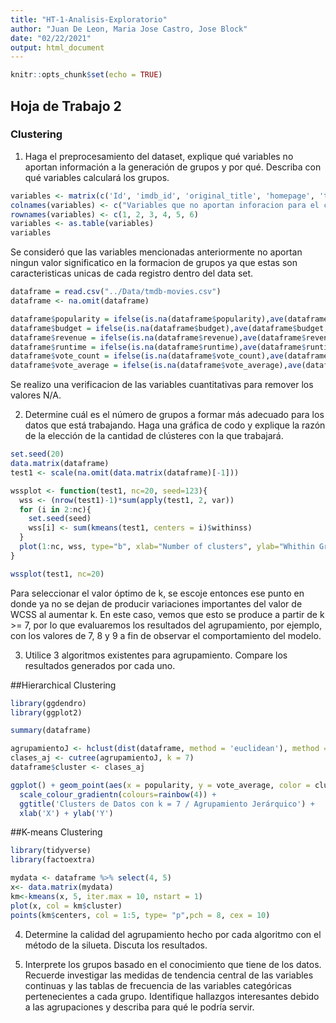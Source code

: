 ```yaml
---
title: "HT-1-Analisis-Exploratorio"
author: "Juan De Leon, Maria Jose Castro, Jose Block"
date: "02/22/2021"
output: html_document
---
```


```r
knitr::opts_chunk$set(echo = TRUE)
```

## Hoja de Trabajo 2
### Clustering


1. Haga el preprocesamiento del dataset, explique qué variables no aportan información a la generación de grupos y por qué. Describa con qué variables calculará los grupos.


```r
variables <- matrix(c('Id', 'imdb_id', 'original_title', 'homepage', 'tagline', 'overview'), ncol=1, byrow=TRUE)
colnames(variables) <- c("Variables que no aportan inforacion para el clustering")
rownames(variables) <- c(1, 2, 3, 4, 5, 6)
variables <- as.table(variables)
variables
```

Se consideró que las variables mencionadas anteriormente no aportan ningun valor significatico en la formacion de grupos ya que estas son caracteristicas unicas de cada registro dentro del data set. 

```r

dataframe = read.csv("../Data/tmdb-movies.csv")
dataframe <- na.omit(dataframe)

dataframe$popularity = ifelse(is.na(dataframe$popularity),ave(dataframe$popularity, FUN = function(x) mean(x, na.rm = 'TRUE')),dataframe$popularity)
dataframe$budget = ifelse(is.na(dataframe$budget),ave(dataframe$budget, FUN = function(x) mean(x, na.rm = 'TRUE')),dataframe$budget)
dataframe$revenue = ifelse(is.na(dataframe$revenue),ave(dataframe$revenue, FUN = function(x) mean(x, na.rm = 'TRUE')),dataframe$revenue)
dataframe$runtime = ifelse(is.na(dataframe$runtime),ave(dataframe$runtime, FUN = function(x) mean(x, na.rm = 'TRUE')),dataframe$runtime)
dataframe$vote_count = ifelse(is.na(dataframe$vote_count),ave(dataframe$vote_count, FUN = function(x) mean(x, na.rm = 'TRUE')),dataframe$vote_count)
dataframe$vote_average = ifelse(is.na(dataframe$vote_average),ave(dataframe$vote_average, FUN = function(x) mean(x, na.rm = 'TRUE')),dataframe$vote_average)

```

Se realizo una verificacion de las variables cuantitativas para remover los valores N/A.


2. Determine cuál es el número de grupos a formar más adecuado para los datos que está trabajando. Haga una gráfica de codo y explique la razón de la elección de la cantidad de clústeres con la que trabajará.

```r

set.seed(20)
data.matrix(dataframe)
test1 <- scale(na.omit(data.matrix(dataframe)[-1]))

wssplot <- function(test1, nc=20, seed=123){
  wss <- (nrow(test1)-1)*sum(apply(test1, 2, var))
  for (i in 2:nc){
    set.seed(seed)
    wss[i] <- sum(kmeans(test1, centers = i)$withinss)
  }
  plot(1:nc, wss, type="b", xlab="Number of clusters", ylab="Whithin Groups Sum of squares")
}
```

```r

wssplot(test1, nc=20)


```


Para seleccionar el valor óptimo de k, se escoje entonces ese punto en donde ya no se dejan de producir variaciones importantes del valor de WCSS al aumentar k. En este caso, vemos que esto se produce a partir de k >= 7, por lo que evaluaremos los resultados del agrupamiento, por ejemplo, con los valores de 7, 8 y 9 a fin de observar el comportamiento del modelo.


3. Utilice 3 algoritmos existentes para agrupamiento. Compare los resultados generados por cada uno.

##Hierarchical Clustering

```r

library(ggdendro)
library(ggplot2)

summary(dataframe)

agrupamientoJ <- hclust(dist(dataframe, method = 'euclidean'), method = 'ward.D')
clases_aj <- cutree(agrupamientoJ, k = 7)
dataframe$cluster <- clases_aj

ggplot() + geom_point(aes(x = popularity, y = vote_average, color = cluster), data = dataframe, size = 2) +
  scale_colour_gradientn(colours=rainbow(4)) +
  ggtitle('Clusters de Datos con k = 7 / Agrupamiento Jerárquico') + 
  xlab('X') + ylab('Y')


```
##K-means Clustering
```r
library(tidyverse)
library(factoextra)

mydata <- dataframe %>% select(4, 5)
x<- data.matrix(mydata)
km<-kmeans(x, 5, iter.max = 10, nstart = 1)
plot(x, col = km$cluster)
points(km$centers, col = 1:5, type= "p",pch = 8, cex = 10)

```



4. Determine la calidad del agrupamiento hecho por cada algoritmo con el método de la silueta. Discuta los resultados.

5. Interprete los grupos basado en el conocimiento que tiene de los datos. Recuerde investigar las medidas de tendencia central de las variables continuas y las tablas de frecuencia de las variables categóricas pertenecientes a cada grupo. Identifique hallazgos interesantes debido a las agrupaciones y describa para qué le podría servir.
